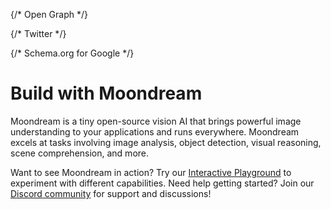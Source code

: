 
<Head>
  <title>Overview - Moondream Documentation</title>
  <meta name="description" content="Moondream is a lightweight, open-source vision AI model that brings powerful image understanding capabilities to your applications. Perfect for image analysis, object detection, and visual reasoning." />
  <meta name="viewport" content="width=device-width, initial-scale=1" />
  <meta name="author" content="Parsa Khazaeepoul" />
  <link rel="icon" href="/favicon.ico" />
  <link rel="canonical" href="https://docs.moondream.ai" />
  
  {/* Open Graph */}
  <meta property="og:title" content="Moondream - Open Source Vision AI for Image Understanding" />
  <meta property="og:description" content="Moondream is a lightweight, open-source vision AI model that brings powerful image understanding capabilities to your applications. Perfect for image analysis, object detection, and visual reasoning." />
  <meta property="og:type" content="website" />
  <meta property="og:url" content="https://docs.moondream.ai" />
  
  
  {/* Twitter */}
  <meta name="twitter:card" content="summary_large_image" />
  <meta name="twitter:title" content="Moondream - Open Source Vision AI for Image Understanding" />
  <meta name="twitter:description" content="Moondream is a lightweight, open-source vision AI model that brings powerful image understanding capabilities to your applications. Perfect for image analysis, object detection, and visual reasoning." />
  
  
  {/* Schema.org for Google */}
  <script type="application/ld+json">
    {JSON.stringify({
      "@context": "https://schema.org",
      "@type": "SoftwareApplication",
      "name": "Moondream",
      "description": "Open source vision AI model for image understanding and analysis",
      "applicationCategory": "DeveloperApplication",
      "operatingSystem": "Any",
      "offers": {
        "@type": "Offer",
        "price": "0",
        "priceCurrency": "USD"
      }
    })}
  </script>
</Head>

# Build with Moondream

Moondream is a tiny open-source vision AI that brings powerful image understanding to your applications and runs everywhere. Moondream excels at tasks involving image analysis, object detection, visual reasoning, scene comprehension, and more.

Want to see Moondream in action? Try our [Interactive Playground](https://moondream.ai/playground) to experiment with different capabilities. Need help getting started? Join our [Discord community](https://discord.com/invite/tRUdpjDQfH) for support and discussions!

<div className="grid grid-cols-1 lg:grid-cols-2 gap-6 mt-8">
  <EndpointCard
    icon="🔍"
    title="Discover"
    description="New to vision-language models? Learn about image captioning, visual Q&A, object detection, and visual pointing capabilities. See if Moondream is right for your use case."
    href="/discover"
  />

  <EndpointCard
    icon="🚀"
    title="Quickstart"
    description="Ready to start building? Follow our step-by-step guides to get up and running with Moondream in minutes, whether locally or in the cloud."
    href="/quick-start"
  />

  <EndpointCard
    icon="📚"
    title="Recipes"
    description="Learn best practices, optimization tips, and get inspired by real-world examples and implementations using Moondream."
    href="/recipes"
  />

  <EndpointCard
    icon="📊"
    title="Specifications"
    description="Explore detailed technical specifications, memory requirements, model sizes, and performance benchmarks."
    href="/specifications"
  />
</div>

